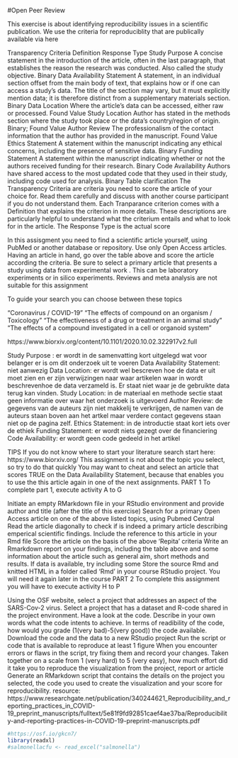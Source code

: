 #Open Peer Review

This exercise is about identifying reproducibility issues in a scientific publication. We use the criteria for reproduciblity that are publically available via here

Transparency Criteria	Definition	Response Type
Study Purpose	A concise statement in the introduction of the article, often in the last paragraph, that establishes the reason the research was conducted. Also called the study objective.	Binary
Data Availability Statement	A statement, in an individual section offset from the main body of text, that explains how or if one can access a study’s data. The title of the section may vary, but it must explicitly mention data; it is therefore distinct from a supplementary materials section.	Binary
Data Location	Where the article’s data can be accessed, either raw or processed.	Found Value
Study Location	Author has stated in the methods section where the study took place or the data’s country/region of origin.	Binary; Found Value
Author Review	The professionalism of the contact information that the author has provided in the manuscript.	Found Value
Ethics Statement	A statement within the manuscript indicating any ethical concerns, including the presence of sensitive data.	Binary
Funding Statement	A statement within the manuscript indicating whether or not the authors received funding for their research.	Binary
Code Availability	Authors have shared access to the most updated code that they used in their study, including code used for analysis.	Binary
Table clarification The Transparency Criteria are criteria you need to score the article of your choice for. Read them carefully and discuss with another course participant if you do not understand them. Each Tranparance criterion comes with a Definition that explains the criterion in more details. These descriptions are particularly helpful to understand what the criterium entails and what to look for in the article. The Response Type is the actual score

In this assisgment you need to find a scientific article yourself, using PubMed or another database or repository. Use only Open Access articles. Having an article in hand, go over the table above and score the article according the criteria. Be sure to select a primary article that presents a study using data from experimental work . This can be laboratory experiments or in silico experiments. Reviews and meta analysis are not suitable for this assignment

To guide your search you can choose between these topics

“Coronavirus / COVID-19”
“The effects of compound on an organism / Toxicology”
“The effectiveness of a drug or treatment in an animal study”
“The effects of a compound investigated in a cell or organoid system”

https://www.biorxiv.org/content/10.1101/2020.10.02.322917v2.full

Study Purpose : er wordt in de samenvatting kort uitgelegd wat voor belanger er is om dit onderzoek uit te voeren
Data Availability Statement: niet aanwezig
Data Location: er wordt wel bescreven hoe de data er uit moet zien en er zijn verwijzingen naar waar artikelen waar in wordt beschrevenhoe de data verzameld is. Er staat niet waar je de gebruikte data terug kan vinden.
Study Location: in de materiaal en methode sectie staat geen informatie over waar het onderzoek is uitgevoerd
Author Review: de gegevens van de auteurs zijn niet makkelij te verkrijgen, de namen van de auteurs staan boven aan het artkel maar verdere contact gegevens staan niet op de pagina zelf.
Ethics Statement: in de introductie staat kort iets over de ethiek
Funding Statement: er wordt niets gezegt over de financiering
Code Availability: er wordt geen code gedeeld in het artikel

TIPS
If you do not know where to start your literature search start here: https://www.biorxiv.org/
This assignment is not about the topic you select, so try to do that quickly
You may want to cheat and select an article that scores TRUE on the Data Availability Statement, because that enables you to use the this article again in one of the next assignments.
PART 1 To complete part 1, execute activity A to G

Initiate an empty RMarkdown file in your RStudio environment and provide author and title (after the title of this exercise)
Search for a primary Open Access article on one of the above listed topics, using Pubmed Central
Read the article diagonally to check if is indeed a primary article describing emperical scientific findings.
Include the reference to this article in your Rmd file
Score the article on the basis of the above ‘Repita’ criteria
Write an Rmarkdown report on your findings, including the table above and some information about the article such as general aim, short methods and results. If data is available, try including some
Store the source Rmd and knitted HTML in a folder called ‘Rmd’ in your course RStudio project. You will need it again later in the course
PART 2 To complete this assignment you will have to execute activity H to P

Using the OSF website, select a project that addresses an aspect of the SARS-Cov-2 virus.
Select a project that has a dataset and R-code shared in the project environment.
Have a look at the code. Describe in your own words what the code intents to achieve.
In terms of readibility of the code, how would you grade (1(very bad)-5(very good)) the code available.
Download the code and the data to a new RStudio project
Run the script or code that is available to reproduce at least 1 figure
When you encounter errors or flaws in the script, try fixing them and record your changes.
Taken together on a scale from 1 (very hard) to 5 (very easy), how much effort did it take you to reproduce the visualization from the project, report or article
Generate an RMarkdown script that contains the details on the project you selected, the code you used to create the visualization and your score for reproducibility.
resource: https://www.researchgate.net/publication/340244621_Reproducibility_and_reporting_practices_in_COVID-19_preprint_manuscripts/fulltext/5e81f9fd92851caef4ae37ba/Reproducibility-and-reporting-practices-in-COVID-19-preprint-manuscripts.pdf
```r
#https://osf.io/gkcn7/
library(readxl)
#salmonellacfu <- read_excel("salmonella")
```